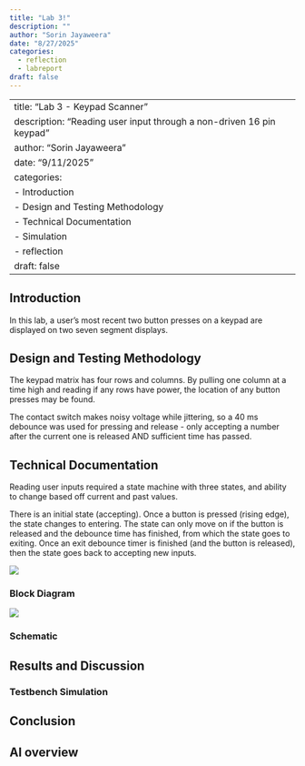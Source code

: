 ```yaml
---
title: "Lab 3!"
description: ""
author: "Sorin Jayaweera"
date: "8/27/2025"
categories:
  - reflection
  - labreport
draft: false
---
```


---
title: "Lab 3 - Keypad Scanner "
description: "Reading user input through a non-driven 16 pin keypad"
author: "Sorin Jayaweera"
date: "9/11/2025"
categories:
  - Introduction
  - Design and Testing Methodology
  - Technical Documentation
  - Simulation
  - reflection
draft: false
---


## Introduction
In this lab, a user's most recent two button presses on a keypad are displayed on two seven segment displays. 

## Design and Testing Methodology

The keypad matrix has four rows and columns. By pulling one column at a time high and reading if any rows have power, the location of any button presses may be found. 

The contact switch makes noisy voltage while jittering, so a 40 ms debounce was used for pressing and release - only accepting a number after the current one is released AND sufficient time has passed.

## Technical Documentation
Reading user inputs required a state machine with three states, and ability to change based off current and past values. 

There is an initial state (accepting). Once a button is pressed (rising edge), the state changes to entering. The state can only move on if the button is released and the debounce time has finished, from which the state goes to exiting. Once an exit debounce timer is finished (and the button is released), then the state goes back to accepting new inputs. 

![](images/lab3/fsm.png)



### Block Diagram

![](images/lab3/block_diagram.png)

### Schematic

## Results and Discussion

### Testbench Simulation

## Conclusion

## AI overview
